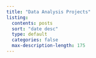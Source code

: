```yaml
---
title: "Data Analysis Projects"
listing: 
  contents: posts
  sort: "date desc"
  type: default
  categories: false
  max-description-length: 175
---
```

